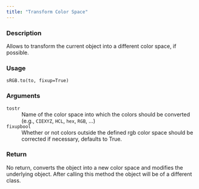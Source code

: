 ```yaml
---
title: "Transform Color Space"
---
```


### Description

Allows to transform the current object into a different color space,
if possible.

### Usage

<pre><code class='language-python'>sRGB.to(to, fixup=True)</code></pre>

### Arguments

<dl class="pyp-list param-list">
  <dt style = "white-space: nowrap; font-family: monospace; vertical-align: top">
   <code id="colorspace.colorlib.sRGB.to:to">to</code><code class="argument-class">str</code>
  </dt>
 <dd>Name of the color space into which the colors should be
converted (e.g., `CIEXYZ`, `HCL`, `hex`, `RGB`, ...)</dd>
  <dt style = "white-space: nowrap; font-family: monospace; vertical-align: top">
   <code id="colorspace.colorlib.sRGB.to:fixup">fixup</code><code class="argument-class">bool</code>
  </dt>
 <dd>Whether or not colors outside the defined rgb color space
should be corrected if necessary, defaults to True.</dd>
</dl>

### Return

No return, converts the object into a new color space and modifies
the underlying object. After calling this method the object will
be of a different class.
